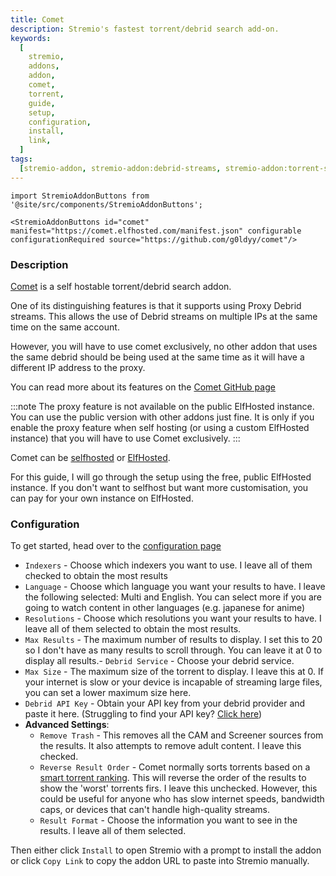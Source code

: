 ```yaml
---
title: Comet
description: Stremio's fastest torrent/debrid search add-on.
keywords:
  [
    stremio,
    addons,
    addon,
    comet,
    torrent,
    guide,
    setup,
    configuration,
    install,
    link,
  ]
tags:
  [stremio-addon, stremio-addon:debrid-streams, stremio-addon:torrent-streams]
---
```


```mdx-code-block
import StremioAddonButtons from '@site/src/components/StremioAddonButtons';

<StremioAddonButtons id="comet" manifest="https://comet.elfhosted.com/manifest.json" configurable configurationRequired source="https://github.com/g0ldyy/comet"/>
```

<h3>Description</h3>

[Comet](https://github.com/g0ldyy/comet) is a self hostable torrent/debrid search addon.

One of its distinguishing features is that it supports using Proxy Debrid streams.
This allows the use of Debrid streams on multiple IPs at the same time on the same account.

However, you will have to use comet exclusively, no other addon that uses the same debrid should be being used at the same time as it will have a different IP address to the proxy.

You can read more about its features on the [Comet GitHub page](https://github.com/g0ldyy/comet?tab=readme-ov-file#features)

:::note
The proxy feature is not available on the public ElfHosted instance. You can use the public version with other addons just fine.
It is only if you enable the proxy feature when self hosting (or using a custom ElfHosted instance) that you will have to use Comet exclusively.
:::

Comet can be [selfhosted](https://github.com/g0ldyy/comet?tab=readme-ov-file#self-hosted) or [ElfHosted](https://elfhosted.com/app/comet/).

For this guide, I will go through the setup using the free, public ElfHosted instance. If you don't want to selfhost but want more customisation, you can pay for your own instance on ElfHosted.

<h3>Configuration</h3>

To get started, head over to the [configuration page](https://comet.elfhosted.com/configure)

- `Indexers` - Choose which indexers you want to use. I leave all of them checked to obtain the most results
- `Language` - Choose which language you want your results to have. I leave the following selected: Multi and English. You can select more if you are going to watch content in other languages (e.g. japanese for anime)
- `Resolutions` - Choose which resolutions you want your results to have. I leave all of them selected to obtain the most results.
- `Max Results` - The maximum number of results to display. I set this to 20 so I don't have as many results to scroll through. You can leave it at 0 to display all results.- `Debrid Service` - Choose your debrid service.
- `Max Size` - The maximum size of the torrent to display. I leave this at 0. If your internet is slow or your device is incapable of streaming large files, you can set a lower maximum size here.
- `Debrid API Key` - Obtain your API key from your debrid provider and paste it here. (Struggling to find your API key? [Click here](/stremio/faq#where-can-i-find-my-debrid-api-key))
- **Advanced Settings**:
  - `Remove Trash` - This removes all the CAM and Screener sources from the results. It also attempts to remove adult content. I leave this checked.
  - `Reverse Result Order` - Comet normally sorts torrents based on a [smart torrent ranking](https://github.com/dreulavelle/rank-torrent-name). This will reverse the order of the results to show the 'worst' torrents firs.
    I leave this unchecked. However, this could be useful for anyone who has slow internet speeds, bandwidth caps, or devices that can't handle high-quality streams.
  - `Result Format` - Choose the information you want to see in the results. I leave all of them selected.

Then either click `Install` to open Stremio with a prompt to install the addon or click `Copy Link` to copy the addon URL to paste into Stremio manually.
